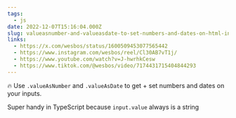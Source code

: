 ```yaml
---
tags:
  - js
date: 2022-12-07T15:16:04.000Z
slug: valueasnumber-and-valueasdate-to-set-numbers-and-dates-on-html-inputs
links:
  - https://x.com/wesbos/status/1600509453077565442
  - https://www.instagram.com/wesbos/reel/Cl30AB7vT1j/
  - https://www.youtube.com/watch?v=J-hwrhkCesw
  - https://www.tiktok.com/@wesbos/video/7174431715404844293
---
```


🔥 Use `.valueAsNumber` and `.valueAsDate` to get + set numbers and dates on your inputs. 

Super handy in TypeScript because `input.value` always is a string
